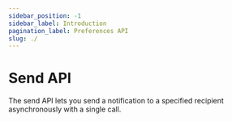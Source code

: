 ```yaml
---
sidebar_position: -1
sidebar_label: Introduction
pagination_label: Preferences API
slug: ./
---
```



# Send API

The send API lets you send a notification to a specified recipient asynchronously with a single call.